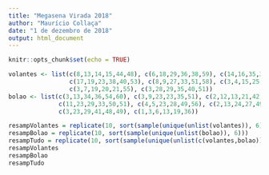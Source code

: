 ```yaml
---
title: "Megasena Virada 2018"
author: "Maurício Collaça"
date: "1 de dezembro de 2018"
output: html_document
---
```


```r
knitr::opts_chunk$set(echo = TRUE)
```

```r
volantes <- list(c(8,13,14,15,44,48), c(6,18,29,36,38,59), c(14,16,35,36,49,56), c(14,39,49,51,58,59),
                 c(17,19,23,38,40,53), c(8,9,27,33,51,58), c(3,4,15,25,39,43), c(2,4,25,26,32,37),
                 c(3,7,19,20,21,55), c(3,28,29,35,40,51))
bolao <- list(c(3,13,34,36,54,60), c(3,9,23,23,35,51), c(2,12,13,21,42,56), c(4,21,34,47,52,53),
              c(11,23,29,33,50,51), c(4,5,23,28,49,56), c(2,13,24,27,49,50), c(7,26,39,49,57,59),
              c(3,23,29,41,48,49), c(1,3,6,13,19,36))
```
```r
resampVolantes = replicate(10, sort(sample(unique(unlist(volantes)), 6)))
resampBolao = replicate(10, sort(sample(unique(unlist(bolao)), 6)))
resampTudo = replicate(10, sort(sample(unique(unlist(c(volantes,bolao))), 6)))
resampVolantes
resampBolao
resampTudo
```

